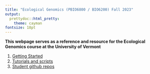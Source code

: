 ```yaml
---
title: "Ecological Genomics (PBIO6800 / BIO6200) Fall 2023"
output:
  prettydoc::html_pretty:
    theme: cayman
fontsize: 18pt
---
```


**This webpage serves as a reference and resource for the Ecological Genomics course at the University of Vermont** 

1. [Getting Started](Getting_started.html)
2. [Tutorials and scripts](Tutorials.html) 
3. [Student github repos](Class_members.html)



